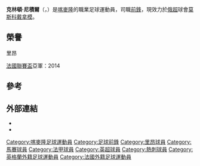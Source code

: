 {{noteTA|G1=football|G2=法甲|G3=EPL|G4=uefa
|1=zh-cn:克林顿; zh-hk:克林頓; zh-tw:柯林頓
|2=zh-cn:恩杰; zh-hk:尼積爾;
}}
{{Infobox football biography
| name           = 克林頓·尼積爾<br />Clinton N'Jie
| image          = Njie111014-300.jpg
| fullname       = Clinton Mua N'Jie
| birth_date     = {{Birth date and age|1993|8|15|df=yes}}
| birth_place    = 喀麥隆[[布埃亞|布埃亞]]
| height         = {{height|m=1.75}}
| currentclub    = [[莫斯科迪纳摩足球俱乐部|莫斯科戴拿模]]
| clubnumber     = 9
| position       = [[前鋒|前鋒]]
| youthyears1    = 2010–2012
| youthclubs1    = [[奧林匹克里昂|里昂]]
| years1         = 2011–2014
| clubs1         = [[奧林匹克里昂|里昂B隊]]
| caps1          = 60
| goals1         = 15
| years2         = 2012–2015
| clubs2         = [[奧林匹克里昂|里昂]]
| caps2          = 37
| goals2         = 7
| years3         = 2015–2017
| clubs3         = [[托定咸熱刺足球會|熱刺]]
| caps3          = 8
| goals3         = 0
| years4         = 2016–2017
| clubs4         = → [[马赛奥林匹克|马赛]]
| caps4          = 22
| goals4         = 4
| years5         = 2017–2019
| clubs5         = [[马赛奥林匹克|马赛]]  
| caps5          = 39
| goals5         = 10
| years6         = 2019–
| clubs6         = [[莫斯科迪纳摩足球俱乐部|莫斯科戴拿模]]  
| caps6          = 20
| goals6         = 2
| nationalyears1 = 2012–2013
| nationalteam1  = [[Cameroon_national_under-20_football_team|喀麥隆U20]]
| nationalcaps1  = 1
| nationalgoals1 = 0
| nationalyears2 = 2014–
| nationalteam2  = [[喀麥隆國家足球隊|喀麥隆]]
| nationalcaps2  = 29
| nationalgoals2 = 9
| pcupdate       = 2020年8月10日
| ntupdate       = 2019年7月6日
}}
'''克林頓·尼積爾'''（{{lang-en|'''Clinton N'Jie'''}}，{{bd|1993年|8月15日|catIdx=N'Jie, Clinton}}）是[[喀麥隆|喀麥隆]]的職業足球運動員，司職[[前鋒|前鋒]]，現效力於[[俄超|俄超]]球會[[莫斯科迪纳摩足球俱乐部|莫斯科戴拿模]]。

==榮譽==
;里昂
[[法國聯賽盃|法國聯賽盃]]亞軍：2014

==參考==
{{Reflist}}

== 外部連結 ==
* {{lfpfr2|id=njie-clinton-mua|name=Clinton N'Jie}}
* {{leqstat|id=44214}}

{{2017年非洲國家盃喀麥隆參賽名單}}
{{2021年非洲國家盃喀麥隆參賽名單}}

{{DEFAULTSORT:N'Jie, Clinton}}
[[Category:喀麥隆足球運動員|Category:喀麥隆足球運動員]]
[[Category:足球前鋒|Category:足球前鋒]]
[[Category:里昂球員|Category:里昂球員]]
[[Category:馬賽球員|Category:馬賽球員]]
[[Category:法甲球員|Category:法甲球員]]
[[Category:英超球員|Category:英超球員]]
[[Category:熱刺球員|Category:熱刺球員]]
[[Category:英格蘭外籍足球運動員|Category:英格蘭外籍足球運動員]]
[[Category:法國外籍足球運動員|Category:法國外籍足球運動員]]